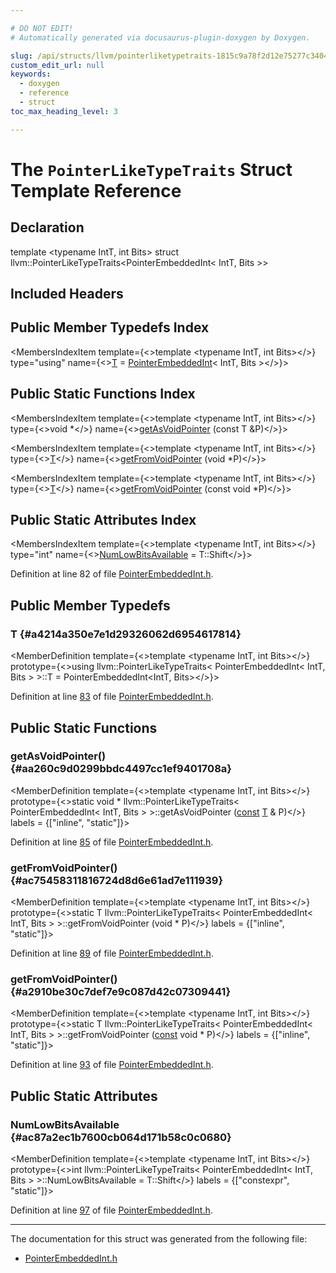 ```yaml
---

# DO NOT EDIT!
# Automatically generated via docusaurus-plugin-doxygen by Doxygen.

slug: /api/structs/llvm/pointerliketypetraits-1815c9a78f2d12e75277c3404e867e33
custom_edit_url: null
keywords:
  - doxygen
  - reference
  - struct
toc_max_heading_level: 3

---
```





# The `PointerLikeTypeTraits` Struct Template Reference

<DoxygenPage pluginConfig={pluginConfig}>



## Declaration

<CodeBlock>template &lt;typename IntT, int Bits&gt;
struct llvm::PointerLikeTypeTraits&lt;PointerEmbeddedInt&lt; IntT, Bits &gt;&gt;</CodeBlock>

## Included Headers

<IncludesList>
<IncludesListItem
  filePath="llvm/ADT/PointerEmbeddedInt.h"
  permalink="/docs/api/files/include/include/llvm/include/llvm/adt/pointerembeddedint-h"
  isLocal="true" />
</IncludesList>

## Public Member Typedefs Index

<MembersIndex>

<MembersIndexItem
  template={<>template &lt;typename IntT, int Bits&gt;</>}
  type="using"
  name={<><a href="#a4214a350e7e1d29326062d6954617814">T</a> = <a href="/docs/api/classes/llvm/pointerembeddedint">PointerEmbeddedInt</a>&lt; IntT, Bits &gt;</>}>
</MembersIndexItem>

</MembersIndex>

## Public Static Functions Index

<MembersIndex>

<MembersIndexItem
  template={<>template &lt;typename IntT, int Bits&gt;</>}
  type={<>void &#42;</>}
  name={<><a href="#aa260c9d0299bbdc4497cc1ef9401708a">getAsVoidPointer</a> (const T &amp;P)</>}>
</MembersIndexItem>

<MembersIndexItem
  template={<>template &lt;typename IntT, int Bits&gt;</>}
  type={<><a href="#a4214a350e7e1d29326062d6954617814">T</a></>}
  name={<><a href="#ac75458311816724d8d6e61ad7e111939">getFromVoidPointer</a> (void &#42;P)</>}>
</MembersIndexItem>

<MembersIndexItem
  template={<>template &lt;typename IntT, int Bits&gt;</>}
  type={<><a href="#a4214a350e7e1d29326062d6954617814">T</a></>}
  name={<><a href="#a2910be30c7def7e9c087d42c07309441">getFromVoidPointer</a> (const void &#42;P)</>}>
</MembersIndexItem>

</MembersIndex>

## Public Static Attributes Index

<MembersIndex>

<MembersIndexItem
  template={<>template &lt;typename IntT, int Bits&gt;</>}
  type="int"
  name={<><a href="#ac87a2ec1b7600cb064d171b58c0c0680">NumLowBitsAvailable</a> = T::Shift</>}>
</MembersIndexItem>

</MembersIndex>


Definition at line 82 of file <a href="/docs/api/files/include/include/llvm/include/llvm/adt/pointerembeddedint-h">PointerEmbeddedInt.h</a>.

<SectionDefinition>

## Public Member Typedefs

### T {#a4214a350e7e1d29326062d6954617814}

<MemberDefinition
  template={<>template &lt;typename IntT, int Bits&gt;</>}
  prototype={<>using llvm::PointerLikeTypeTraits&lt; PointerEmbeddedInt&lt; IntT, Bits &gt; &gt;::T =  PointerEmbeddedInt&lt;IntT, Bits&gt;</>}>

Definition at line <a href="/docs/api/files/include/include/llvm/include/llvm/adt/pointerembeddedint-h/#l00083">83</a> of file <a href="/docs/api/files/include/include/llvm/include/llvm/adt/pointerembeddedint-h">PointerEmbeddedInt.h</a>.
</MemberDefinition>

</SectionDefinition>

<SectionDefinition>

## Public Static Functions

### getAsVoidPointer() {#aa260c9d0299bbdc4497cc1ef9401708a}

<MemberDefinition
  template={<>template &lt;typename IntT, int Bits&gt;</>}
  prototype={<>static void &#42; llvm::PointerLikeTypeTraits&lt; PointerEmbeddedInt&lt; IntT, Bits &gt; &gt;::getAsVoidPointer (<a href="/docs/api/files/lib/lib/target/lib/target/aarch64/aarch64promoteconstant-cpp/#a90f8350fecae261c25be85d38b451bff">const</a> <a href="#a4214a350e7e1d29326062d6954617814">T</a> &amp; P)</>}
  labels = {["inline", "static"]}>

Definition at line <a href="/docs/api/files/include/include/llvm/include/llvm/adt/pointerembeddedint-h/#l00085">85</a> of file <a href="/docs/api/files/include/include/llvm/include/llvm/adt/pointerembeddedint-h">PointerEmbeddedInt.h</a>.
</MemberDefinition>

### getFromVoidPointer() {#ac75458311816724d8d6e61ad7e111939}

<MemberDefinition
  template={<>template &lt;typename IntT, int Bits&gt;</>}
  prototype={<>static T llvm::PointerLikeTypeTraits&lt; PointerEmbeddedInt&lt; IntT, Bits &gt; &gt;::getFromVoidPointer (void &#42; P)</>}
  labels = {["inline", "static"]}>

Definition at line <a href="/docs/api/files/include/include/llvm/include/llvm/adt/pointerembeddedint-h/#l00089">89</a> of file <a href="/docs/api/files/include/include/llvm/include/llvm/adt/pointerembeddedint-h">PointerEmbeddedInt.h</a>.
</MemberDefinition>

### getFromVoidPointer() {#a2910be30c7def7e9c087d42c07309441}

<MemberDefinition
  template={<>template &lt;typename IntT, int Bits&gt;</>}
  prototype={<>static T llvm::PointerLikeTypeTraits&lt; PointerEmbeddedInt&lt; IntT, Bits &gt; &gt;::getFromVoidPointer (<a href="/docs/api/files/lib/lib/target/lib/target/aarch64/aarch64promoteconstant-cpp/#a90f8350fecae261c25be85d38b451bff">const</a> void &#42; P)</>}
  labels = {["inline", "static"]}>

Definition at line <a href="/docs/api/files/include/include/llvm/include/llvm/adt/pointerembeddedint-h/#l00093">93</a> of file <a href="/docs/api/files/include/include/llvm/include/llvm/adt/pointerembeddedint-h">PointerEmbeddedInt.h</a>.
</MemberDefinition>

</SectionDefinition>

<SectionDefinition>

## Public Static Attributes

### NumLowBitsAvailable {#ac87a2ec1b7600cb064d171b58c0c0680}

<MemberDefinition
  template={<>template &lt;typename IntT, int Bits&gt;</>}
  prototype={<>int llvm::PointerLikeTypeTraits&lt; PointerEmbeddedInt&lt; IntT, Bits &gt; &gt;::NumLowBitsAvailable = T::Shift</>}
  labels = {["constexpr", "static"]}>

Definition at line <a href="/docs/api/files/include/include/llvm/include/llvm/adt/pointerembeddedint-h/#l00097">97</a> of file <a href="/docs/api/files/include/include/llvm/include/llvm/adt/pointerembeddedint-h">PointerEmbeddedInt.h</a>.
</MemberDefinition>

</SectionDefinition>

<hr/>

The documentation for this struct was generated from the following file:

<ul>
<li><a href="/docs/api/files/include/include/llvm/include/llvm/adt/pointerembeddedint-h">PointerEmbeddedInt.h</a></li>
</ul>

</DoxygenPage>
